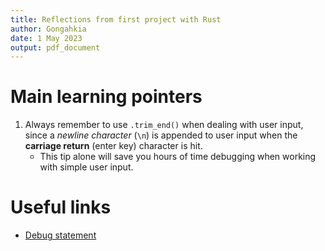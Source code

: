 ```yaml
---
title: Reflections from first project with Rust
author: Gongahkia
date: 1 May 2023
output: pdf_document
---
```


# Main learning pointers

1. Always remember to use `.trim_end()` when dealing with user input, since a *newline character* (`\n`) is appended to user input when the **carriage return** (enter key) character is hit.
   * This tip alone will save you hours of time debugging when working with simple user input.

# Useful links

* [Debug statement](https://doc.rust-lang.org/rust-by-example/hello/print/print_debug.html)
